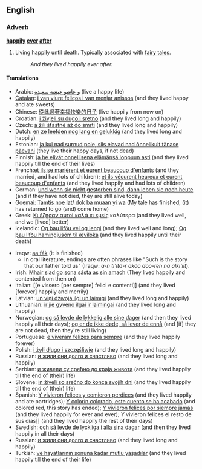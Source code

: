 ==English==

===Adverb===
'''[[happily]] [[ever]] [[after]]'''

# {{idiom}} Living happily until death.  Typically associated with [[fairy tale]]s.
#: ''And they lived happily ever after.''

====Translations====
{{trans-top|living happily until death}}
<!---These really shouldn't have glosses, but they're useful all the same.  Perhaps as links turn blue their glosses could be removed?-->
* Arabic: [[و عاشو عيشة سعيده]] (live a happy life)
* [[Catalan]]: [[i van viure feliços i van menjar anissos]] (and they lived happy and ate sweets)
* Chinese: [[從此過著幸福快樂的日子]] (live happily from now on)
* Croatian: [[i živjeli su dugo i sretno]] (and they lived long and happily)
* Czech: [[a žili šťastně až do smrti]] (and they lived long and happily)
* Dutch: [[en ze leefden nog lang en gelukkig]] (and they lived long and happily)
* Estonian: [[ja kui nad surnud pole, siis elavad nad õnnelikult tänase päevani]] (they live their happy days, if not dead)
* Finnish: [[ja he elivät onnellisena elämänsä loppuun asti]]  (and they lived happily till the end of their lives)
* French:[[ et ils se marièrent et eurent beaucoup d'enfants]] (and they married, and had lots of children); [[et ils vécurent heureux et eurent beaucoup d'enfants]] (and they lived happily and had lots of children)
* German: [[und wenn sie nicht gestorben sind, dann leben sie noch heute]] (and if they have not died, they are still alive today)
* Goemai: [[Tamtis noe lat/ dok ba muaan yi wa]] (My tale has finished, (it) has returned to go (and) come home)
* Greek: [[Κι έζησαν αυτοί καλά κι εμείς]] καλύτερα (and they lived well, and we [lived] better)
* Icelandic: [[Og þau lifðu vel og lengi]] (and they lived well and long); [[Og þau lifðu hamingjusöm til æviloka]] (and they lived happily until their death)
{{trans-mid}}
* Iraqw: [[aa fák]] (it is finished)
** In oral literature, endings are often phrases like "Such is the story that our father told us" (Iraqw: ''a-n ti'itá-r akóo doo-rén na alki'íit'').
* Irish: [[Mhair siad go sona sásta as sin amach]] (They lived happily and contented from then on)
* Italian: [[e vissero [per sempre] felici e contenti]] (and they lived [forever] happily and merrily)
* Latvian: [[un viņi dzīvoja ilgi un laimīgi]] (and they lived long and happily)
* Lithuanian: [[ir jie gyveno ilgai ir laimingai]] (and they lived long and happily)
* Norwegian: [[og så levde de lykkelig alle sine dager]] (and then they lived happily all their days); [[og er de ikke døde, så lever de ennå]] (and [if] they are not dead, then they're still living)
* Portuguese: [[e viveram felizes para sempre]] (and they lived happily forever)
* Polish: [[i żyli długo i szczęśliwie]] (and they lived long and happily)
* Russian: [[и жили они долго и счастливо]] (and they lived long and happily)
* Serbian: [[и живели су срећно до краја живота]] (and they lived happily till the end of (their) life)
* Slovene: [[in živeli so srečno do konca svojih dni]] (and they lived happily till the end of (their) life)
* Spanish: [[Y vivieron felices y comieron perdices]] (and they lived happily and ate partridges); [[Y colorín colorado, este cuento se ha acabado]] (and colored red, this story has ended); [[Y vivieron felices por siempre jamás]] (and they lived happily for ever and ever); Y vivieron felices el resto de sus días]] (and they lived happily the rest of their days)
* Swedish: [[och så levde de lyckliga i alla sina dagar]] (and then they lived happily in all their days)
* Russian: [[и жили они долго и счастливо]] (and they lived long and happily)
* Turkish: [[ve hayatlarının sonuna kadar mutlu yaşadılar]] (and they lived happily till the end of their life)
{{trans-bottom}}